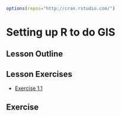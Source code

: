 ```r
options(repos="http://cran.rstudio.com/")
```

# Setting up R to do GIS

## Lesson Outline

## Lesson Exercises
- [Exercise 1.1](#exercise-11)

## Exercise